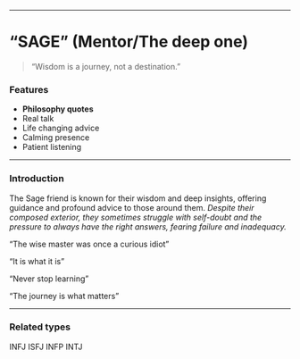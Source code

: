 ___

# “SAGE” (Mentor/The deep one)

> “Wisdom is a journey, not a destination.”

### Features

- **Philosophy quotes**
- Real talk
- Life changing advice
- Calming presence
- Patient listening

___

### Introduction

The Sage friend is known for their wisdom and deep insights, offering guidance and profound advice to those around them. *Despite their composed exterior, they sometimes struggle with self-doubt and the pressure to always have the right answers, fearing failure and inadequacy.*

“The wise master was once a curious idiot”

“It is what it is”

“Never stop learning”

“The journey is what matters”

___
### Related types

INFJ ISFJ INFP INTJ